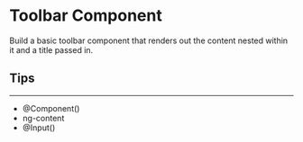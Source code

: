 
<Meta title="100 Angular Challenges/Toolbar" />

# Toolbar Component

Build a basic toolbar component that renders out the content nested within it and a title passed in.

## Tips

---

- @Component()
- ng-content
- @Input()
